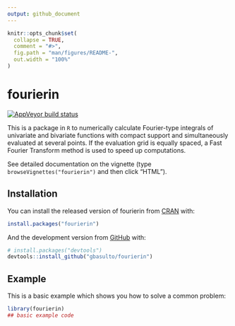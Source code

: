 ```yaml
---
output: github_document
---
```


<!-- README.md is generated from README.Rmd. Please edit that file -->

```r
knitr::opts_chunk$set(
  collapse = TRUE,
  comment = "#>",
  fig.path = "man/figures/README-",
  out.width = "100%"
)
```
# fourierin

<!-- badges: start -->
[![AppVeyor build status](https://ci.appveyor.com/api/projects/status/github/gbasulto/fourierin?branch=master&svg=true)](https://ci.appveyor.com/project/gbasulto/fourierin)
<!-- badges: end -->

This is a package in `R` to numerically calculate Fourier-type integrals of univariate and bivariate  functions with compact support and simultaneously evaluated at several points. If the evaluation grid is equally spaced, a Fast Fourier Transform method is used to speed up computations.

See detailed documentation on the vignette (type `browseVignettes("fourierin")` and then click "HTML"). 


## Installation

You can install the released version of fourierin from [CRAN](https://CRAN.R-project.org) with:

``` r
install.packages("fourierin")
```

And the development version from [GitHub](https://github.com/) with:

``` r
# install.packages("devtools")
devtools::install_github("gbasulto/fourierin")
```
## Example

This is a basic example which shows you how to solve a common problem:

```r
library(fourierin)
## basic example code
```

